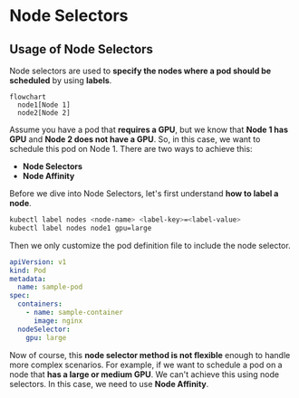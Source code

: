 # Node Selectors

## Usage of Node Selectors

Node selectors are used to **specify the nodes where a pod should be scheduled** by using **labels**.

```mermaid
flowchart
  node1[Node 1]
  node2[Node 2]
```

Assume you have a pod that **requires a GPU**, but we know that **Node 1 has GPU** and **Node 2 does not have a GPU**. So, in this case, we want to schedule this pod on Node 1. There are two ways to achieve this:
- **Node Selectors**
- **Node Affinity**

Before we dive into Node Selectors, let's first understand **how to label a node**.

```bash
kubectl label nodes <node-name> <label-key>=<label-value>
kubectl label nodes node1 gpu=large
```

Then we only customize the pod definition file to include the node selector.

```yaml filename="sample-pod.yaml"
apiVersion: v1
kind: Pod
metadata:
  name: sample-pod
spec:
  containers:
    - name: sample-container
      image: nginx
  nodeSelector:
    gpu: large
```

Now of course, this **node selector method is not flexible** enough to handle more complex scenarios. For example, if we want to schedule a pod on a node that **has a large or medium GPU**. We can't achieve this using node selectors. In this case, we need to use **Node Affinity**.
